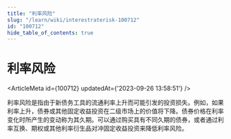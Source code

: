 ```yaml
---
title: "利率风险"
slug: "/learn/wiki/interestraterisk-100712"
id: "100712"
hide_table_of_contents: true
---
```



# 利率风险

<ArticleMeta id={100712} updatedAt={'2023-09-26 13:58:51'} />
<div className='border-solid border-b border-t-0 my-4 border-[var(--ifm-color-gray-300)]' />

利率风险是指由于新债务工具的流通利率上升而可能引发的投资损失。例如，如果利率上升，债券或其他固定收益投资在二级市场上的价值将下降。债券价格在利率变化时所产生的变动称为其久期。可以通过购买具有不同久期的债券，或者通过利率互换、期权或其他利率衍生品对冲固定收益投资来降低利率风险。
